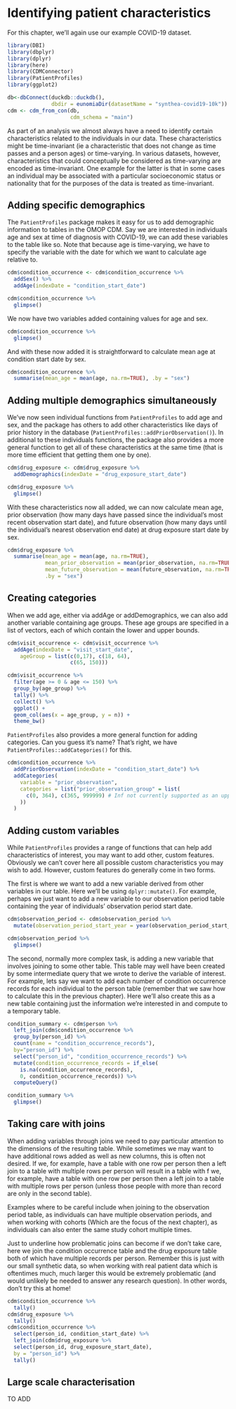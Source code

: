 # Identifying patient characteristics

For this chapter, we'll again use our example COVID-19 dataset.

```r
library(DBI)
library(dbplyr)
library(dplyr)
library(here)
library(CDMConnector)
library(PatientProfiles)
library(ggplot2)
```

```r
db<-dbConnect(duckdb::duckdb(),
              dbdir = eunomiaDir(datasetName = "synthea-covid19-10k"))
cdm <- cdm_from_con(db,
                    cdm_schema = "main")
```

As part of an analysis we almost always have a need to identify certain characteristics related to the individuals in our data. These characteristics might be time-invariant (ie a characteristic that does not change as time passes and a person ages) or time-varying. In various datasets, however, characteristics that could conceptually be considered as time-varying are encoded as time-invariant. One example for the latter is that in some cases an individual may be associated with a particular socioeconomic status or nationality that for the purposes of the data is treated as time-invariant.

## Adding specific demographics

The `PatientProfiles` package makes it easy for us to add demographic information to tables in the OMOP CDM. Say we are interested in individuals age and sex at time of diagnosis with COVID-19, we can add these variables to the table like so. Note that because age is time-varying, we have to specify the variable with the date for which we want to calculate age relative to.

```r
cdm$condition_occurrence <- cdm$condition_occurrence %>% 
  addSex() %>% 
  addAge(indexDate = "condition_start_date")

cdm$condition_occurrence %>% 
  glimpse()
```

We now have two variables added containing values for age and sex.

```r
cdm$condition_occurrence %>% 
  glimpse()
```

And with these now added it is straightforward to calculate mean age at condition start date by sex.

```r
cdm$condition_occurrence %>%
  summarise(mean_age = mean(age, na.rm=TRUE), .by = "sex")
```

## Adding multiple demographics simultaneously

We've now seen individual functions from `PatientProfiles` to add age and sex, and the package has others to add other characteristics like days of prior history in the database (`PatientProfiles::addPriorObservation()`). In additional to these individuals functions, the package also provides a more general function to get all of these characteristics at the same time (that is more time efficient that getting them one by one).

```r
cdm$drug_exposure <- cdm$drug_exposure %>% 
  addDemographics(indexDate = "drug_exposure_start_date")

cdm$drug_exposure %>% 
  glimpse()
```

With these characteristics now all added, we can now calculate mean age, prior observation (how many days have passed since the individual's most recent observation start date), and future observation (how many days until the individual's nearest observation end date) at drug exposure start date by sex.

```r
cdm$drug_exposure %>%
  summarise(mean_age = mean(age, na.rm=TRUE),
            mean_prior_observation = mean(prior_observation, na.rm=TRUE),
            mean_future_observation = mean(future_observation, na.rm=TRUE),
            .by = "sex")
```

## Creating categories

When we add age, either via addAge or addDemographics, we can also add another variable containing age groups. These age groups are specified in a list of vectors, each of which contain the lower and upper bounds.

```r
cdm$visit_occurrence <- cdm$visit_occurrence %>%
  addAge(indexDate = "visit_start_date",
    ageGroup = list(c(0,17), c(18, 64),
                    c(65, 150)))

cdm$visit_occurrence %>% 
  filter(age >= 0 & age <= 150) %>% 
  group_by(age_group) %>% 
  tally() %>% 
  collect() %>% 
  ggplot() + 
  geom_col(aes(x = age_group, y = n)) + 
  theme_bw()
```

`PatientProfiles` also provides a more general function for adding categories. Can you guess it's name? That's right, we have `PatientProfiles::addCategories()` for this.

```r
cdm$condition_occurrence %>%
  addPriorObservation(indexDate = "condition_start_date") %>%
  addCategories(
    variable = "prior_observation",
    categories = list("prior_observation_group" = list(
      c(0, 364), c(365, 999999) # Inf not currently supported as an upper bound 
    ))
  )
```

## Adding custom variables

While `PatientProfiles` provides a range of functions that can help add characteristics of interest, you may want to add other, custom features. Obviously we can't cover here all possible custom characteristics you may wish to add. However, custom features do generally come in two forms.

The first is where we want to add a new variable derived from other variables in our table. Here we'll be using `dplyr::mutate()`. For example, perhaps we just want to add a new variable to our observation period table containing the year of individuals' observation period start date.

```r
cdm$observation_period <- cdm$observation_period %>% 
  mutate(observation_period_start_year = year(observation_period_start_date))

cdm$observation_period %>% 
  glimpse()
```

The second, normally more complex task, is adding a new variable that involves joining to some other table. This table may well have been created by some intermediate query that we wrote to derive the variable of interest. For example, lets say we want to add each number of condition occurrence records for each individual to the person table (remember that we saw how to calculate this in the previous chapter). Here we'll also create this as a new table containing just the information we're interested in and compute to a temporary table.

```r
condition_summary <- cdm$person %>% 
  left_join(cdm$condition_occurrence %>% 
  group_by(person_id) %>% 
  count(name = "condition_occurrence_records"),
  by="person_id") %>% 
  select("person_id", "condition_occurrence_records") %>% 
  mutate(condition_occurrence_records = if_else(
    is.na(condition_occurrence_records), 
    0, condition_occurrence_records)) %>% 
  computeQuery()

condition_summary %>% 
  glimpse()
```

::: {.callout-tip collapse="true"}
## Taking care with joins

When adding variables through joins we need to pay particular attention to the dimensions of the resulting table. While sometimes we may want to have additional rows added as well as new columns, this is often not desired. If we, for example, have a table with one row per person then a left join to a table with multiple rows per person will result in a table with f we, for example, have a table with one row per person then a left join to a table with multiple rows per person (unless those people with more than record are only in the second table).

Examples where to be careful include when joining to the observation period table, as individuals can have multiple observation periods, and when working with cohorts (Which are the focus of the next chapter), as individuals can also enter the same study cohort multiple times.

Just to underline how problematic joins can become if we don't take care, here we join the condition occurrence table and the drug exposure table both of which have multiple records per person. Remember this is just with our small synthetic data, so when working with real patient data which is oftentimes much, much larger this would be extremely problematic (and would unlikely be needed to answer any research question). In other words, don't try this at home!

```r
cdm$condition_occurrence %>% 
  tally()
cdm$drug_exposure %>% 
  tally()
cdm$condition_occurrence %>% 
  select(person_id, condition_start_date) %>% 
  left_join(cdm$drug_exposure %>% 
  select(person_id, drug_exposure_start_date), 
  by = "person_id") %>% 
  tally()

```
:::

## Large scale characterisation

TO ADD
